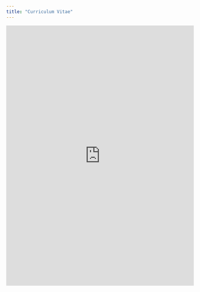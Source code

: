 ```yaml
---
title: "Curriculum Vitae"
---
```


<!--html_preserve-->
<iframe src="https://docs.google.com/gview?url=https://github.com/jackiepennings/personal_site/raw/master/Pennings_Vita_May2017.pdf?dl=1&embedded=true" style="width:100%; height:700px;" frameborder="0"></iframe>
<!--/html_preserve-->